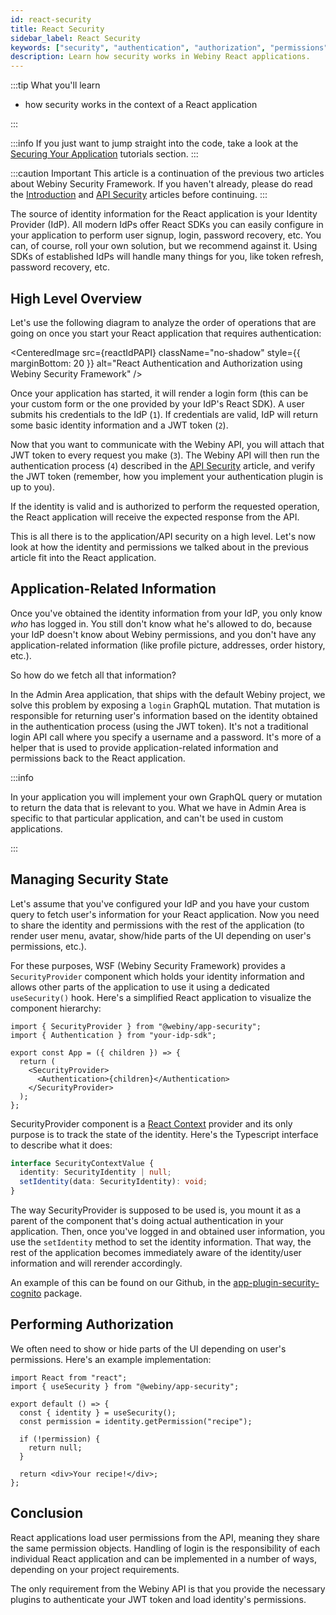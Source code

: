 ```yaml
---
id: react-security
title: React Security
sidebar_label: React Security
keywords: ["security", "authentication", "authorization", "permissions", "react"]
description: Learn how security works in Webiny React applications.
---
```



:::tip What you'll learn

- how security works in the context of a React application

:::

:::info
If you just want to jump straight into the code, take a look at the [Securing Your Application](/docs/tutorials/extend-admin-area/security/introduction) tutorials section.
:::

:::caution Important
This article is a continuation of the previous two articles about Webiny Security Framework. If you haven't already, please do read the [Introduction](/docs/key-topics/security-framework/introduction) and [API Security](/docs/key-topics/security-framework/api-security) articles before continuing.
:::

The source of identity information for the React application is your Identity Provider (IdP). All modern IdPs offer React SDKs you can easily configure in your application to perform user signup, login, password recovery, etc. You can, of course, roll your own solution, but we recommend against it. Using SDKs of established IdPs will handle many things for you, like token refresh, password recovery, etc.

## High Level Overview

Let's use the following diagram to analyze the order of operations that are going on once you start your React application that requires authentication:

<CenteredImage
  src={reactIdPAPI}
  className="no-shadow"
  style={{ marginBottom: 20 }}
  alt="React Authentication and Authorization using Webiny Security Framework"
/>

Once your application has started, it will render a login form (this can be your custom form or the one provided by your IdP's React SDK). A user submits his credentials to the IdP (`1`). If credentials are valid, IdP will return some basic identity information and a JWT token (`2`).

Now that you want to communicate with the Webiny API, you will attach that JWT token to every request you make (`3`). The Webiny API will then run the authentication process (`4`) described in the [API Security](/docs/key-topics/security-framework/api-security) article, and verify the JWT token (remember, how you implement your authentication plugin is up to you).

If the identity is valid and is authorized to perform the requested operation, the React application will receive the expected response from the API.

This is all there is to the application/API security on a high level. Let's now look at how the identity and permissions we talked about in the previous article fit into the React application.

## Application-Related Information

Once you've obtained the identity information from your IdP, you only know _who_ has logged in. You still don't know what he's allowed to do, because your IdP doesn't know about Webiny permissions, and you don't have any application-related information (like profile picture, addresses, order history, etc.).

So how do we fetch all that information?

In the Admin Area application, that ships with the default Webiny project, we solve this problem by exposing a `login` GraphQL mutation. That mutation is responsible for returning user's information based on the identity obtained in the authentication process (using the JWT token). It's not a traditional login API call where you specify a username and a password. It's more of a helper that is used to provide application-related information and permissions back to the React application.

:::info

In your application you will implement your own GraphQL query or mutation to return the data that is relevant to you. What we have in Admin Area is specific to that particular application, and can't be
used in custom applications.

:::

## Managing Security State

Let's assume that you've configured your IdP and you have your custom query to fetch user's information for your React application. Now you need to share the identity and permissions with the rest of the application (to render user menu, avatar, show/hide parts of the UI depending on user's permissions, etc.).

For these purposes, WSF (Webiny Security Framework) provides a `SecurityProvider` component which holds your identity information and allows other parts of the application to use it using a dedicated `useSecurity()` hook. Here's a simplified React application to visualize the component hierarchy:

```tsx
import { SecurityProvider } from "@webiny/app-security";
import { Authentication } from "your-idp-sdk";

export const App = ({ children }) => {
  return (
    <SecurityProvider>
      <Authentication>{children}</Authentication>
    </SecurityProvider>
  );
};
```

SecurityProvider component is a [React Context](https://reactjs.org/docs/context.html) provider and its only purpose is to track the state of the identity. Here's the Typescript interface to describe what it does:

```ts title="Security context interface"
interface SecurityContextValue {
  identity: SecurityIdentity | null;
  setIdentity(data: SecurityIdentity): void;
}
```

The way SecurityProvider is supposed to be used is, you mount it as a parent of the component that's doing actual authentication in your application. Then, once you've logged in and obtained user information, you use the `setIdentity` method to set the identity information. That way, the rest of the application becomes immediately aware of the identity/user information and will rerender accordingly.

An example of this can be found on our Github, in the [app-plugin-security-cognito](https://github.com/webiny/webiny-js/blob/next/packages/app-plugin-security-cognito/src/cognito/Authenticator.ts#L111) package.

## Performing Authorization

We often need to show or hide parts of the UI depending on user's permissions. Here's an example implementation:

```tsx title="Using the useSecurity() hook to perform authorization"
import React from "react";
import { useSecurity } from "@webiny/app-security";

export default () => {
  const { identity } = useSecurity();
  const permission = identity.getPermission("recipe");

  if (!permission) {
    return null;
  }

  return <div>Your recipe!</div>;
};
```

## Conclusion

React applications load user permissions from the API, meaning they share the same permission objects. Handling of login is the responsibility of each individual React application and can be implemented in a number of ways, depending on your project requirements.

The only requirement from the Webiny API is that you provide the necessary plugins to authenticate your JWT token and load identity's permissions.
